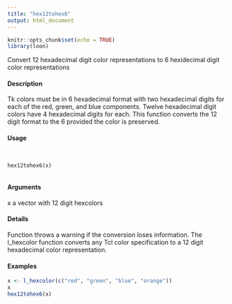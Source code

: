 ```yaml
---
title: "hex12tohex6"
output: html_document
---
```


```r
knitr::opts_chunk$set(echo = TRUE)
library(loon)
```

 Convert 12 hexadecimal digit color representations to 6 hexidecimal
digit color representations

#### Description 

Tk colors must be in 6 hexadecimal format with two hexadecimal digits for each of the red, green,
and blue components. Twelve hexadecimal digit colors have 4 hexadecimal digits for each. This
function converts the 12 digit format to the 6 provided the color is preserved.

#### Usage
<pre><code>

hex12tohex6(x)

</code></pre>
#### Arguments 

x a vector with 12 digit hexcolors

#### Details 

Function throws a warning if the conversion loses information. The l_hexcolor function converts
any Tcl color specification to a 12 digit hexadecimal color representation.

#### Examples 
```r
x <- l_hexcolor(c("red", "green", "blue", "orange"))
x
hex12tohex6(x)
```
